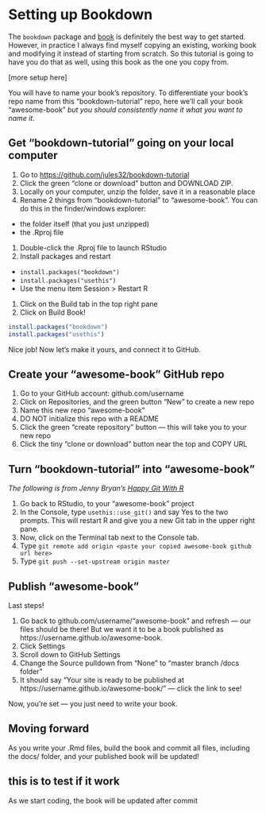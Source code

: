 # Setting up Bookdown {#setup}

The `bookdown` package and [book](https://bookdown.org/yihui/bookdown/get-started.html) is definitely the best way to get started. However, in practice I always find myself copying an existing, working book and modifying it instead of starting from scratch. So this tutorial is going to have you do that as well, using this book as the one you copy from.

[more setup here]

You will have to name your book's repository. To differentiate your book's repo name from this "bookdown-tutorial" repo, here we'll call your book "awesome-book" *but you should consistently name it what you want to name it*.

## Get "bookdown-tutorial" going on your local computer

1. Go to <https://github.com/jules32/bookdown-tutorial>
1. Click the green "clone or download" button and DOWNLOAD ZIP. 
1. Locally on your computer, unzip the folder, save it in a reasonable place
1. Rename 2 things from "bookdown-tutorial" to "awesome-book". You can do this in the finder/windows explorer:
  - the folder itself (that you just unzipped)
  - the .Rproj file
1. Double-click the .Rproj file to launch RStudio 
1. Install packages and restart
  - `install.packages("bookdown")`  
  - `install.packages("usethis")`  
  - Use the menu item Session > Restart R   
1. Click on the Build tab in the top right pane
1. Click on Build Book! 
```r
install.packages("bookdown")
install.packages("usethis")


```

Nice job! Now let's make it yours, and connect it to GitHub.

## Create your "awesome-book" GitHub repo

1. Go to your GitHub account: github.com/username
1. Click on Repositories, and the green button "New" to create a new repo
1. Name this new repo "awesome-book"
1. DO NOT initialize this repo with a README
1. Click the green "create repository" button — this will take you to your new repo
1. Click the tiny "clone or download" button near the top and COPY URL

## Turn "bookdown-tutorial" into "awesome-book"

*The following is from Jenny Bryan's [Happy Git With R](https://happygitwithr.com/existing-github-last.html)*

1. Go back to RStudio, to your "awesome-book" project
1. In the Console, type `usethis::use_git()` and say Yes to the two prompts. This will restart R and give you a new Git tab in the upper right pane.
1. Now, click on the Terminal tab next to the Console tab. 
1. Type `git remote add origin <paste your copied awesome-book github url here>`
1. Type `git push --set-upstream origin master`



## Publish "awesome-book"

Last steps! 

1. Go back to github.com/username/"awesome-book" and refresh — our files should be there! But we want it to be a book published as https://username.github.io/awesome-book.
1. Click Settings
1. Scroll down to GitHub Settings
1. Change the Source pulldown from "None" to "master branch /docs folder"
1. It should say "Your site is ready to be published at https://username.github.io/awesome-book/" — click the link to see!

Now, you're set — you just need to write your book. 

## Moving forward

As you write your .Rmd files, build the book and commit all files, including the docs/ folder, and your published book will be updated!


## this is to test if it work 
As we start coding, the book will be updated after commit




